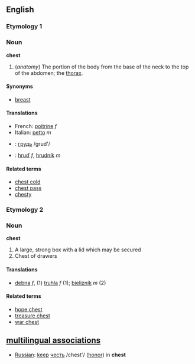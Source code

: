 == English ==

===Etymology 1===

=== Noun ===
'''chest'''

# (''anatomy'') The portion of the body from the base of the neck to the top of the abdomen; the [[thorax]].

====Synonyms====
*[[breast]]

====Translations====
*French: [[poitrine]] ''f''
*Italian: [[petto]] ''m''
*{{ru}}: [[:ru:грудь|грудь]] /grud'/
*{{sk}}: [[hruď]] ''f'', [[hrudník]] ''m''

====Related terms====
*[[chest cold]]
*[[chest pass]]
*[[chesty]]

===Etymology 2===

=== Noun ===
'''chest'''

# A large, strong box with a lid which may be secured
# Chest of drawers

====Translations====
*{{sk}} [[debna#Slovak|debna]] ''f'', (1) [[truhla#truhla|truhla]] ''f'' (1); [[bielizník#Slovak|bielizník]] ''m'' (2)

==== Related terms ====
*[[hope chest]]
*[[treasure chest]]
*[[war chest]]

==[[multilingual associations]]==
*[[Russian]]: [[keep]] [[:ru:честь|честь]] /chest'/ ([[honor]]) in '''chest'''